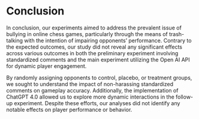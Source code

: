 # Conclusion

In conclusion, our experiments aimed to address the prevalent issue of bullying in online chess games, particularly through the means of trash-talking with the intention of impairing opponents' performance. Contrary to the expected outcomes, our study did not reveal any significant effects across various outcomes in both the preliminary experiment involving standardized comments and the main experiment utilizing the Open AI API for dynamic player engagement.

By randomly assigning opponents to control, placebo, or treatment groups, we sought to understand the impact of non-harassing standardized comments on gameplay accuracy. Additionally, the implementation of ChatGPT 4.0 allowed us to explore more dynamic interactions in the follow-up experiment. Despite these efforts, our analyses did not identify any notable effects on player performance or behavior.


